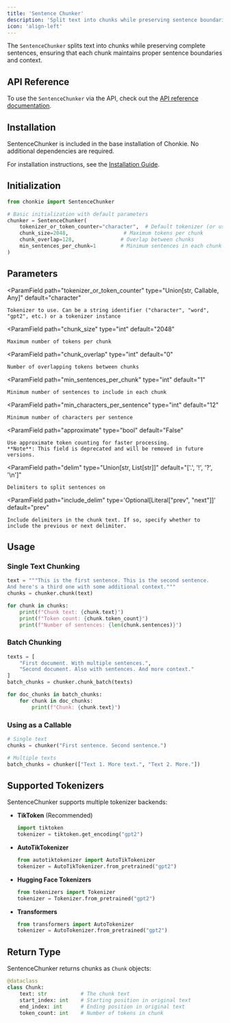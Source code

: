 ```yaml
---
title: 'Sentence Chunker'
description: 'Split text into chunks while preserving sentence boundaries'
icon: 'align-left'
---
```


The `SentenceChunker` splits text into chunks while preserving complete sentences, ensuring that each chunk maintains proper sentence boundaries and context.

## API Reference
To use the `SentenceChunker` via the API, check out the [API reference documentation](../../api-reference/sentence-chunker).

## Installation

SentenceChunker is included in the base installation of Chonkie. No additional dependencies are required.

<Info>For installation instructions, see the [Installation Guide](/getting-started/installation).</Info>

## Initialization

```python
from chonkie import SentenceChunker

# Basic initialization with default parameters
chunker = SentenceChunker(
    tokenizer_or_token_counter="character",  # Default tokenizer (or use "gpt2", etc.)
    chunk_size=2048,                  # Maximum tokens per chunk
    chunk_overlap=128,               # Overlap between chunks
    min_sentences_per_chunk=1        # Minimum sentences in each chunk
)
```

## Parameters

<ParamField
    path="tokenizer_or_token_counter"
    type="Union[str, Callable, Any]"
    default="character"
>
    Tokenizer to use. Can be a string identifier ("character", "word", "gpt2", etc.) or a tokenizer instance
</ParamField>

<ParamField
    path="chunk_size"
    type="int"
    default="2048"
>
    Maximum number of tokens per chunk
</ParamField>

<ParamField
    path="chunk_overlap"
    type="int"
    default="0"
>
    Number of overlapping tokens between chunks
</ParamField>

<ParamField
    path="min_sentences_per_chunk"
    type="int"
    default="1"
>
    Minimum number of sentences to include in each chunk
</ParamField>

<ParamField
    path="min_characters_per_sentence"
    type="int"
    default="12"
>
    Minimum number of characters per sentence
</ParamField>

<ParamField
    path="approximate"
    type="bool"
    default="False"
>
    Use approximate token counting for faster processing.
    **Note**: This field is deprecated and will be removed in future versions.
</ParamField>

<ParamField
    path="delim"
    type="Union[str, List[str]]"
    default="['.', '!', '?', '\n']"
>
    Delimiters to split sentences on
</ParamField>

<ParamField
    path="include_delim"
    type='Optional[Literal["prev", "next"]]'
    default="prev"
>
    Include delimiters in the chunk text. If so, specify whether to include the previous or next delimiter.
</ParamField>


## Usage

### Single Text Chunking

```python
text = """This is the first sentence. This is the second sentence. 
And here's a third one with some additional context."""
chunks = chunker.chunk(text)

for chunk in chunks:
    print(f"Chunk text: {chunk.text}")
    print(f"Token count: {chunk.token_count}")
    print(f"Number of sentences: {len(chunk.sentences)}")
```

### Batch Chunking

```python
texts = [
    "First document. With multiple sentences.",
    "Second document. Also with sentences. And more context."
]
batch_chunks = chunker.chunk_batch(texts)

for doc_chunks in batch_chunks:
    for chunk in doc_chunks:
        print(f"Chunk: {chunk.text}")
```

### Using as a Callable

```python
# Single text
chunks = chunker("First sentence. Second sentence.")

# Multiple texts
batch_chunks = chunker(["Text 1. More text.", "Text 2. More."])
```

## Supported Tokenizers

SentenceChunker supports multiple tokenizer backends:

- **TikToken** (Recommended)
  ```python
  import tiktoken
  tokenizer = tiktoken.get_encoding("gpt2")
  ```

- **AutoTikTokenizer**
  ```python
  from autotiktokenizer import AutoTikTokenizer
  tokenizer = AutoTikTokenizer.from_pretrained("gpt2")
  ```

- **Hugging Face Tokenizers**
  ```python
  from tokenizers import Tokenizer
  tokenizer = Tokenizer.from_pretrained("gpt2")
  ```

- **Transformers**
  ```python
  from transformers import AutoTokenizer
  tokenizer = AutoTokenizer.from_pretrained("gpt2")
  ```

## Return Type

SentenceChunker returns chunks as `Chunk` objects:

```python
@dataclass
class Chunk:
    text: str           # The chunk text
    start_index: int    # Starting position in original text
    end_index: int      # Ending position in original text
    token_count: int    # Number of tokens in chunk
```